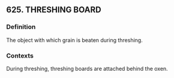 ## 625. THRESHING BOARD
### Definition
The object with which grain is beaten during threshing.

### Contexts
During threshing, threshing boards are attached behind the oxen.

